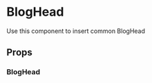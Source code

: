 
<Meta title='components/BlogHead' component={BlogHead} />

# BlogHead

Use this component to insert common BlogHead

## Props

<Props of={BlogHead} />

### BlogHead

<Preview>
  <Story name='Default'>
    <BlogHead
      image={{
        src:
          "https://3czfu91fpa5s34atq735lonm-wpengine.netdna-ssl.com/wp-content/uploads/2018/12/types-of-infrastructure.jpeg",
        alt: "Roads",
      }}
    >
      <BlogHead.Container
        credits='Via Unsplash'
        author='Marco José Sánchez'
        ariaLabel='Marco José'
        date='Julio 2, 2020'
        title="Gatsby's long road to incremental builds with Kyle Mathews"
        to='/'
      />
    </BlogHead>
  </Story>
</Preview>
